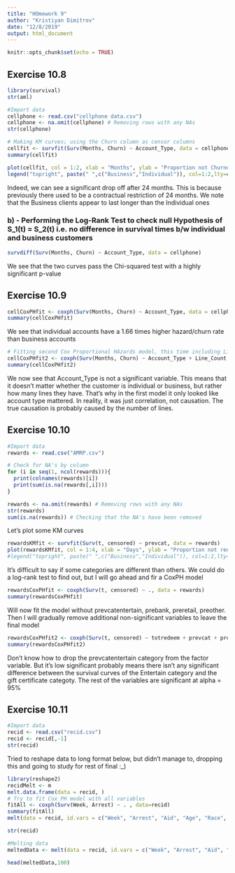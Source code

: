 ```yaml
---
title: "HOmework 9"
author: "Kristiyan Dimitrov"
date: "12/8/2019"
output: html_document
---
```


```r
knitr::opts_chunk$set(echo = TRUE)
```

## Exercise 10.8

```r
library(survival)
str(aml)
```


```r
#Import data
cellphone <- read.csv("cellphone data.csv")
cellphone <- na.omit(cellphone) # Removing rows with any NAs
str(cellphone)
```

```r
# Making KM curves; using the Churn column as censor columns
cellfit <- survfit(Surv(Months, Churn) ~ Account_Type, data = cellphone)
summary(cellfit)
```

```r
plot(cellfit, col = 1:2, xlab = "Months", ylab = "Proportion not Churned") 
legend("topright", paste(" ",c("Business","Individual")), col=1:2,lty=c(1 ,2))
```

Indeed, we can see a significant drop off after 24 months. This is because previously there used to be a contractual restriction of 24 months.
We note that the Business clients appear to last longer than the Individual ones

### b) - Performing the Log-Rank Test to check null Hypothesis of S_1(t) = S_2(t) i.e. no difference in survival times b/w individual and business customers

```r
survdiff(Surv(Months, Churn) ~ Account_Type, data = cellphone)
```

We see that the two curves pass the Chi-squared test with a highly significant p-value

## Exercise 10.9

```r
cellCoxPHfit <- coxph(Surv(Months, Churn) ~ Account_Type, data = cellphone)
summary(cellCoxPHfit)
```

We see that individual accounts have a 1.66 times higher hazard/churn rate than business accounts

```r
# Fitting second Cox Proportional HAzards model, this time including Line_Count as a predictor variable as well
cellCoxPHfit2 <- coxph(Surv(Months, Churn) ~ Account_Type + Line_Count, data = cellphone)
summary(cellCoxPHfit2)
```

We now see that Account_Type is not a significant variable.
This means that it doesn't matter whether the customer is individual or business, but rather how many lines they have.
That's why in the first model it only looked like account type mattered.
In reality, it was just correlation, not causation.
The true causation is probably caused by the number of lines.

## Exercise 10.10

```r
#Import data
rewards <- read.csv("AMRP.csv")

# Check for NA's by column
for (i in seq(1, ncol(rewards))){
  print(colnames(rewards)[i])
  print(sum(is.na(rewards[,i])))
}
```


```r
rewards <- na.omit(rewards) # Removing rows with any NAs
str(rewards)
sum(is.na(rewards)) # Checking that the NA's have been removed
```

Let's plot some KM curves

```r
rewardsKMfit <- survfit(Surv(t, censored) ~ prevcat, data = rewards)
plot(rewardsKMfit, col = 1:4, xlab = "Days", ylab = "Proportion not redeemed") 
#legend("topright", paste(" ",c("Business","Individual")), col=1:2,lty=c(1 ,2))
```

It's difficult to say if some categories are different than others. We could do a log-rank test to find out, but I will go ahead and fir a CoxPH model

```r
rewardsCoxPHfit <- coxph(Surv(t, censored) ~ ., data = rewards)
summary(rewardsCoxPHfit)
```

Will now fit the model without prevcatentertain, prebank, preretail, preother.
Then I will gradually remove additional non-significant variables to leave the final model

```r
rewardsCoxPHfit2 <- coxph(Surv(t, censored) ~ totredeem + prevcat + prefood + prebonus + baselen, data = rewards)
summary(rewardsCoxPHfit2)
```

Don't know how to drop the prevcatentertain category from the factor variable. But it's low significant probably means there isn't any significant difference between the survival curves of the Entertain category and the gift certificate categoty.
The rest of the variables are significant at alpha = 95%

## Exercise 10.11

```r
#Import data
recid <- read.csv("recid.csv")
recid <- recid[,-1]
str(recid)
```

Tried to reshape data to long format below, but didn't manage to, dropping this and going to study for rest of final :_)

```r
library(reshape2)
recidMelt <- m
melt.data.frame(data = recid, )
# Try to fit Cox PH model with all variables
fitAll <- coxph(Surv(Week, Arrest) ~ . , data=recid)
summary(fitAll)
melt(data = recid, id.vars = c("Week", "Arrest", "Aid", "Age", "Race", "Work", "Married", "Parole", "Prior", "Education"), measure.vars = c("emp1",	"emp2",	"emp3",	"emp4",	"emp5",	"emp6",	"emp7",	"emp8",	"emp9",	"emp10",	"emp11",	"emp12",	"emp13",	"emp14",	"emp15",	"emp16",	"emp17",	"emp18",	"emp19",	"emp20",	"emp21",	"emp22",	"emp23",	"emp24",	"emp25",	"emp26",	"emp27",	"emp28",	"emp29",	"emp30",	"emp31",	"emp32",	"emp33",	"emp34",	"emp35",	"emp36",	"emp37",	"emp38",	"emp39",	"emp40",	"emp41",	"emp42",	"emp43",	"emp44",	"emp45",	"emp46",	"emp47",	"emp48",	"emp49",	"emp50",	"emp51",	"emp52") ,variable.names = c("start","stop"))

str(recid)
```

```r
#Melting data
meltedData <- melt(data = recid, id.vars = c("Week", "Arrest", "Aid", "Age", "Race", "Work", "Married", "Parole", "Prior", "Education"), measure.vars = c("emp1",	"emp2",	"emp3",	"emp4",	"emp5",	"emp6",	"emp7",	"emp8",	"emp9",	"emp10",	"emp11",	"emp12",	"emp13",	"emp14",	"emp15",	"emp16",	"emp17",	"emp18",	"emp19",	"emp20",	"emp21",	"emp22",	"emp23",	"emp24",	"emp25",	"emp26",	"emp27",	"emp28",	"emp29",	"emp30",	"emp31",	"emp32",	"emp33",	"emp34",	"emp35",	"emp36",	"emp37",	"emp38",	"emp39",	"emp40",	"emp41",	"emp42",	"emp43",	"emp44",	"emp45",	"emp46",	"emp47",	"emp48",	"emp49",	"emp50",	"emp51",	"emp52") ,variable.names = c("start","stop"))

head(meltedData,100)
```
















